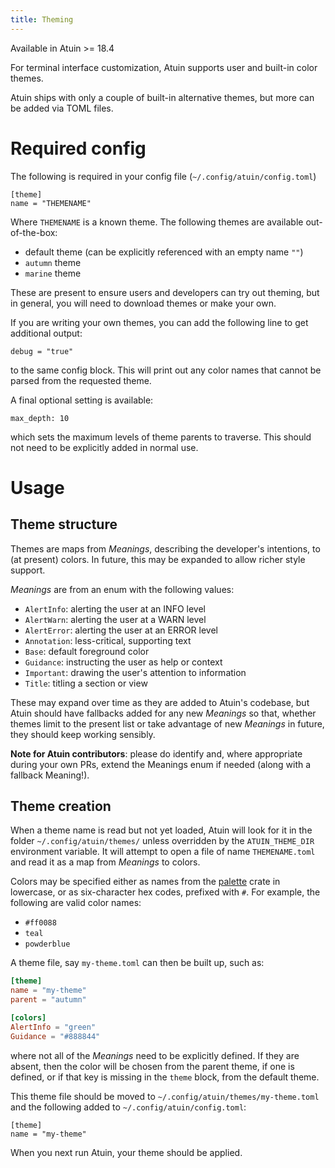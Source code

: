 ```yaml
---
title: Theming
---
```


Available in Atuin >= 18.4

For terminal interface customization, Atuin supports user and built-in color themes.

Atuin ships with only a couple of built-in alternative themes, but more can be added via TOML files.

# Required config

The following is required in your config file (`~/.config/atuin/config.toml`)

```
[theme]
name = "THEMENAME"
```

Where `THEMENAME` is a known theme. The following themes are available out-of-the-box:

* default theme (can be explicitly referenced with an empty name `""`)
* `autumn` theme
* `marine` theme

These are present to ensure users and developers can try out theming, but in general, you
will need to download themes or make your own.

If you are writing your own themes, you can add the following line to get additional output:

```
debug = "true"
```

to the same config block. This will print out any color names that cannot be parsed from
the requested theme.

A final optional setting is available:

```
max_depth: 10
```

which sets the maximum levels of theme parents to traverse. This should not need to be
explicitly added in normal use.

# Usage

## Theme structure

Themes are maps from *Meanings*, describing the developer's intentions,
to (at present) colors. In future, this may be expanded to allow richer style support.

*Meanings* are from an enum with the following values:

* `AlertInfo`: alerting the user at an INFO level
* `AlertWarn`: alerting the user at a WARN level
* `AlertError`: alerting the user at an ERROR level
* `Annotation`: less-critical, supporting text
* `Base`: default foreground color
* `Guidance`: instructing the user as help or context
* `Important`: drawing the user's attention to information
* `Title`: titling a section or view

These may expand over time as they are added to Atuin's codebase, but Atuin
should have fallbacks added for any new *Meanings* so that, whether themes limit to
the present list or take advantage of new *Meanings* in future, they should
keep working sensibly.

**Note for Atuin contributors**: please do identify and, where appropriate during your own
PRs, extend the Meanings enum if needed (along with a fallback Meaning!).

## Theme creation

When a theme name is read but not yet loaded, Atuin will look for it in the folder
`~/.config/atuin/themes/` unless overridden by the `ATUIN_THEME_DIR` environment
variable. It will attempt to open a file of name `THEMENAME.toml` and read it as a
map from *Meanings* to colors.

Colors may be specified either as names from the [palette](https://ogeon.github.io/docs/palette/master/palette/named/index.html)
crate in lowercase, or as six-character hex codes, prefixed with `#`. For example,
the following are valid color names:

* `#ff0088`
* `teal`
* `powderblue`

A theme file, say `my-theme.toml` can then be built up, such as:

```toml
[theme]
name = "my-theme"
parent = "autumn"

[colors]
AlertInfo = "green"
Guidance = "#888844"

```

where not all of the *Meanings* need to be explicitly defined. If they are absent,
then the color will be chosen from the parent theme, if one is defined, or if that
key is missing in the `theme` block, from the default theme.

This theme file should be moved to `~/.config/atuin/themes/my-theme.toml` and the
following added to `~/.config/atuin/config.toml`:

```
[theme]
name = "my-theme"
```

When you next run Atuin, your theme should be applied.
